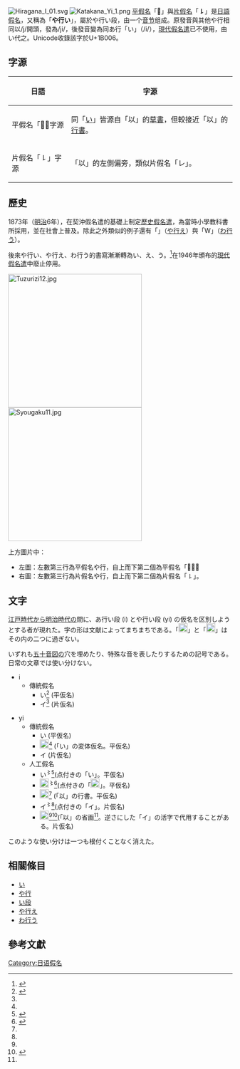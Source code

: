 {{日語五十音}}
[[File:Hiragana_I_01.svg|thumb]]
[[File:Katakana_Yi_1.png|thumb]]
[[平假名|平假名]]「'''𛀆'''」與[[片假名|片假名]]「'''㇙'''」是[[日語假名|日語假名]]，又稱為「'''や行い'''」，屬於や行い段，由一个[[音节|音节]]组成。原發音與其他や行相同以/j/開頭，發為/ji/，後發音變為同あ行「い」（/i/），[[現代假名遣|現代假名遣]]已不使用，由い代之。Unicode收錄該字於U+1B006。

== 字源 ==
{| class="wikitable"
|-
! 日語 !! 字源
|-
| 平假名「𛀆」字源 || 同「[[い|い]]」皆源自「以」的[[草書|草書]]，但較接近「以」的[[行書|行書]]。
|-
| 片假名「㇙」字源 || 「以」的左側偏旁，類似片假名「レ」。
|}

== 歷史 ==
1873年（[[明治|明治]]6年），在契沖假名遣的基礎上制定[[歷史假名遣|歷史假名遣]]，為當時小學教科書所採用，並在社會上普及。除此之外類似的例子還有「{{變體假名字體|[[𛀁|𛀁]]}}」（[[や行え|や行え]]）與「[[File:Wa-wu.jpg|14px]]」（[[わ行う|わ行う]]）。

後來や行い、や行え、わ行う的書寫漸漸轉為い、え、う。<ref>{{Cite web |url=http://kindai.ndl.go.jp/info:ndljp/pid/987633 |title=近代デジタルライブラリー - かなづかひ教科書 |accessdate=2015-05-06 |archive-date=2014-10-25 |archive-url=https://web.archive.org/web/20141025140142/http://kindai.ndl.go.jp/info:ndljp/pid/987633 |dead-url=no }}</ref>在1946年頒布的[[現代假名遣|現代假名遣]]中廢止停用。

[[File:Tuzurizi12.jpg|300px]]
[[File:Syougaku11.jpg|300px]]

上方圖片中：
* 左圖：左數第三行為平假名や行，自上而下第二個為平假名「𛀆」。
* 右圖：左數第三行為片假名や行，自上而下第二個為片假名「㇙」。

== 文字 ==
[[江戸時代|江戸時代]]から[[明治時代|明治時代]]の間に、あ行い段 (i) とや行い段 (yi) の仮名を区別しようとする者が現れた。字の形は文献によってまちまちである。「[[File:Hiragana_I_01.svg|20px]]」と「[[File:Katakana_Yi_1.png|20px]]」はその内の二つに過ぎない。

いずれも[[五十音図|五十音図]]の穴を埋めたり、特殊な音を表したりするための記号である。日常の文章では使い分けない。

*i
**傳統假名
***い<ref name="#1">{{Cite web |url=https://nierlib.nier.go.jp/lib/database/KINDAI/EG00001141/ |title=綴字篇 |access-date=2021-07-11 |archive-date=2021-07-11 |archive-url=https://web.archive.org/web/20210711064834/https://nierlib.nier.go.jp/lib/database/KINDAI/EG00001141/ |dead-url=no }}</ref> (平仮名)
***イ<ref name="#1"/> (片仮名)

*yi
**傳統假名
***い (平仮名)
***[[File:Hiragana_I_01.svg|20px]]<ref name="#1"/> (「い」の変体仮名。平仮名)
***イ (片仮名)
**人工假名
***い<sup>〻</sup><ref name="#2">{{Cite web |url=https://dl.ndl.go.jp/info:ndljp/pid/863888/8 |title=小学日本文典入門. 巻之1 |access-date=2021-07-11 |archive-date=2021-09-26 |archive-url=https://web.archive.org/web/20210926164623/https://dl.ndl.go.jp/info:ndljp/pid/863888/8 |dead-url=no }}</ref>(点付きの「い」。平仮名)
***[[File:Hiragana_I_01.svg|20px]]<sup>〻</sup><ref>{{Cite web |url=https://dl.ndl.go.jp/info:ndljp/pid/863888/9 |title=小学日本文典入門. 巻之1 |access-date=2021-07-11 |archive-date=2021-06-27 |archive-url=https://web.archive.org/web/20210627091714/https://dl.ndl.go.jp/info:ndljp/pid/863888/9 |dead-url=no }}</ref>(点付きの「[[File:Hiragana_I_01.svg|20px]]」。平仮名)
***[[File:Ya-yihen.GIF|20px]]<ref name="#1"/> (「以」の行書。平仮名)
***イ<sup>〻</sup><ref name="#2"/>(点付きの「イ」。片仮名)
***[[File:Katakana_Yi_1.png|20px]]<ref name="#1"/><ref name="#3">{{Cite web |url=https://dl.ndl.go.jp/info:ndljp/pid/868800/8 |title=新式漢文捷径初歩 |access-date=2021-07-11 |archive-date=2021-09-25 |archive-url=https://web.archive.org/web/20210925152549/https://dl.ndl.go.jp/info:ndljp/pid/868800/8 |dead-url=no }}</ref>(「以」の省画<ref name="#3"/>。逆さにした「イ」の活字で代用することがある。片仮名)

このような使い分けは一つも根付くことなく消えた。

== 相關條目 ==
* [[い|い]]
* [[や行|や行]]
* [[い段|い段]]
* [[や行え|や行え]]
* [[わ行う|わ行う]]

== 參考文獻 ==
{{reflist}}

[[Category:日语假名|Category:日语假名]]